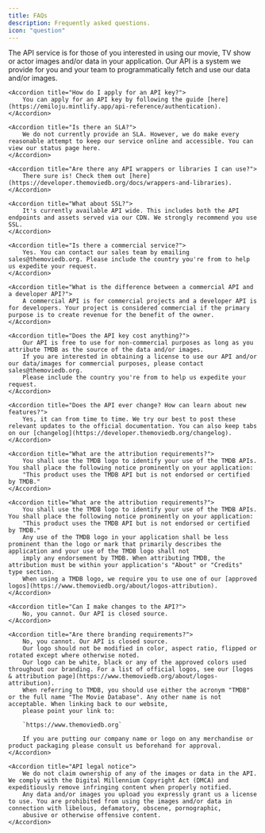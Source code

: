 ```yaml
---
title: FAQs
description: Frequently asked questions.
icon: "question"
---
```


<AccordionGroup>
    <Accordion title="What is TMDB's API?">
        The API service is for those of you interested in using our movie, TV show or actor images and/or data in your application. 
        Our API is a system we provide for you and your team to programmatically fetch and use our data and/or images.
    </Accordion>

    <Accordion title="How do I apply for an API key?">
        You can apply for an API key by following the guide [here](https://emiloju.mintlify.app/api-reference/authentication).
    </Accordion>

    <Accordion title="Is there an SLA?">
        We do not currently provide an SLA. However, we do make every reasonable attempt to keep our service online and accessible. You can view our status page here.
    </Accordion>

    <Accordion title="Are there any API wrappers or libraries I can use?">
        There sure is! Check them out [here](https://developer.themoviedb.org/docs/wrappers-and-libraries).
    </Accordion>

    <Accordion title="What about SSL?">
        It's currently available API wide. This includes both the API endpoints and assets served via our CDN. We strongly recommend you use SSL.
    </Accordion>

    <Accordion title="Is there a commercial service?">
        Yes. You can contact our sales team by emailing sales@themoviedb.org. Please include the country you're from to help us expedite your request.
    </Accordion>

    <Accordion title="What is the difference between a commercial API and a developer API?">
        A commercial API is for commercial projects and a developer API is for developers. Your project is considered commercial if the primary purpose is to create revenue for the benefit of the owner.
    </Accordion>

    <Accordion title="Does the API key cost anything?">
        Our API is free to use for non-commercial purposes as long as you attribute TMDB as the source of the data and/or images. 
        If you are interested in obtaining a license to use our API and/or our data/images for commercial purposes, please contact sales@themoviedb.org. 
        Please include the country you're from to help us expedite your request.
    </Accordion>

    <Accordion title="Does the API ever change? How can learn about new features?">
        Yes, it can from time to time. We try our best to post these relevant updates to the official documentation. You can also keep tabs on our [changelog](https://developer.themoviedb.org/changelog).
    </Accordion>

    <Accordion title="What are the attribution requirements?">
        You shall use the TMDB logo to identify your use of the TMDB APIs. You shall place the following notice prominently on your application: 
        "This product uses the TMDB API but is not endorsed or certified by TMDB."
    </Accordion>

    <Accordion title="What are the attribution requirements?">
        You shall use the TMDB logo to identify your use of the TMDB APIs. You shall place the following notice prominently on your application: 
        "This product uses the TMDB API but is not endorsed or certified by TMDB."
        Any use of the TMDB logo in your application shall be less prominent than the logo or mark that primarily describes the application and your use of the TMDB logo shall not 
        imply any endorsement by TMDB. When attributing TMDB, the attribution must be within your application's "About" or "Credits" type section.
        When using a TMDB logo, we require you to use one of our [approved logos](https://www.themoviedb.org/about/logos-attribution).
    </Accordion>

    <Accordion title="Can I make changes to the API?">
        No, you cannot. Our API is closed source.
    </Accordion>

    <Accordion title="Are there branding requirements?">
        No, you cannot. Our API is closed source.
        Our logo should not be modified in color, aspect ratio, flipped or rotated except where otherwise noted.
        Our logo can be white, black or any of the approved colors used throughout our branding. For a list of official logos, see our [logos & attribution page](https://www.themoviedb.org/about/logos-attribution).
        When referring to TMDB, you should use either the acronym "TMDB" or the full name "The Movie Database". Any other name is not acceptable. When linking back to our website, 
        please point your link to:

        `https://www.themoviedb.org`

        If you are putting our company name or logo on any merchandise or product packaging please consult us beforehand for approval.
    </Accordion>

    <Accordion title="API legal notice">
        We do not claim ownership of any of the images or data in the API. We comply with the Digital Millennium Copyright Act (DMCA) and expeditiously remove infringing content when properly notified. 
        Any data and/or images you upload you expressly grant us a license to use. You are prohibited from using the images and/or data in connection with libelous, defamatory, obscene, pornographic, 
        abusive or otherwise offensive content.
    </Accordion>

</AccordionGroup>
